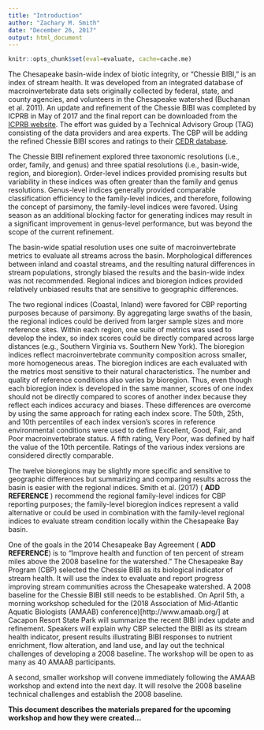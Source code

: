 ```yaml
---
title: "Introduction"
author: "Zachary M. Smith"
date: "December 26, 2017"
output: html_document
---
```


```r
knitr::opts_chunk$set(eval=evaluate, cache=cache.me)
```

The Chesapeake basin-wide index of biotic integrity, or “Chessie BIBI,” is an index of stream health. It was developed from an integrated database of macroinvertebrate data sets originally collected by federal, state, and county agencies, and volunteers in the Chesapeake watershed (Buchanan et al. 2011). An update and refinement of the Chessie BIBI was completed by ICPRB in May of 2017 and the final report can be downloaded from the [ICPRB website]("https://www.potomacriver.org/focus-areas/aquatic-life/chessie-bibi-stream-health-indicator/"). The effort was guided by a Technical Advisory Group (TAG) consisting of the data providers and area experts. The CBP will be adding the refined Chessie BIBI scores and ratings to their [CEDR database]("http://data.chesapeakebay.net/LivingResources").

The Chessie BIBI refinement explored three taxonomic resolutions (i.e., order, family, and genus) and three spatial resolutions (i.e., basin-wide, region, and bioregion). Order-level indices provided promising results but variability in these indices was often greater than the family and genus resolutions. Genus-level indices generally provided comparable classification efficiency to the family-level indices, and therefore, following the concept of parsimony, the family-level indices were favored. Using season as an additional blocking factor for generating indices may result in a significant improvement in genus-level performance, but was beyond the scope of the current refinement.

The basin-wide spatial resolution uses one suite of macroinvertebrate metrics to evaluate all streams across the basin.  Morphological differences between inland and coastal streams, and the resulting natural differences in stream populations, strongly biased the results and the basin-wide index was not recommended. Regional indices and bioregion indices provided relatively unbiased results that are sensitive to geographic differences. 

The two regional indices (Coastal, Inland) were favored for CBP reporting purposes because of parsimony. By aggregating large swaths of the basin, the regional indices could be derived from larger sample sizes and more reference sites.  Within each region, one suite of metrics was used to develop the index, so index scores could be directly compared across large distances (e.g., Southern Virginia vs. Southern New York). The bioregion indices reflect macroinvertebrate community composition across smaller, more homogeneous areas. The bioregion indices are each evaluated with the metrics most sensitive to their natural characteristics. The number and quality of reference conditions also varies by bioregion. Thus, even though each bioregion index is developed in the same manner, scores of one index should not be directly compared to scores of another index because they reflect each indices accuracy and biases. These differences are overcome by using the same approach for rating each index score. The 50th, 25th, and 10th percentiles of each index version’s scores in reference environmental conditions were used to define Excellent, Good, Fair, and Poor macroinvertebrate status. A fifth rating, Very Poor, was defined by half the value of the 10th percentile.  Ratings of the various index versions are considered directly comparable.

The twelve bioregions may be slightly more specific and sensitive to geographic differences but summarizing and comparing results across the basin is easier with the regional indices. Smith et al. (2017) ( __ADD REFERENCE__ ) recommend the regional family-level indices for CBP reporting purposes; the family-level bioregion indices represent a valid alternative or could be used in combination with the family-level regional indices to evaluate stream condition locally within the Chesapeake Bay basin.

One of the goals in the 2014 Chesapeake Bay Agreement ( __ADD REFERENCE__) is to “Improve health and function of ten percent of stream miles above the 2008 baseline for the watershed.” The Chesapeake Bay Program (CBP) selected the Chessie BIBI as its biological indicator of stream health. It will use the index to evaluate and report progress improving stream communities across the Chesapeake watershed. A 2008 baseline for the Chessie BIBI still needs to be established.  On April 5th, a morning workshop scheduled for the (2018 Association of Mid-Atlantic Aquatic Biologists (AMAAB) conference)[http://www.amaab.org/] at Cacapon Resort State Park will summarize the recent BIBI index update and refinement.  Speakers will explain why CBP selected the BIBI as its stream health indicator, present results illustrating BIBI responses to nutrient enrichment, flow alteration, and land use, and lay out the technical challenges of developing a 2008 baseline.  The workshop will be open to as many as 40 AMAAB participants. 

A second, smaller workshop will convene immediately following the AMAAB workshop and extend into the next day.  It will resolve the 2008 baseline technical challenges and establish the 2008 baseline.

__This document describes the materials prepared for the upcoming workshop and how they were created…__

